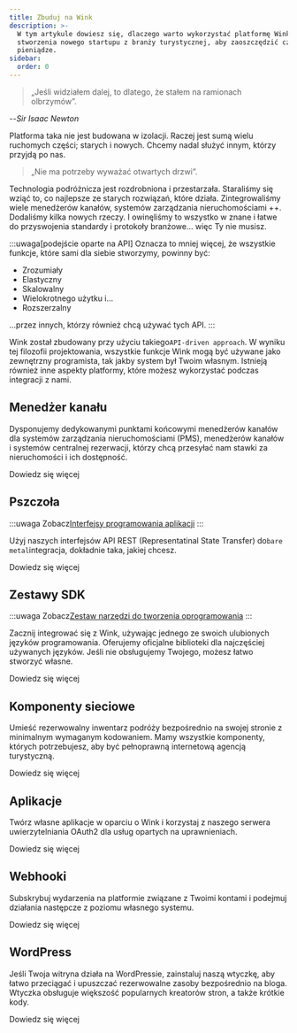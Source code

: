```yaml
---
title: Zbuduj na Wink
description: >-
  W tym artykule dowiesz się, dlaczego warto wykorzystać platformę Wink do
  stworzenia nowego startupu z branży turystycznej, aby zaoszczędzić czas i
  pieniądze.
sidebar:
  order: 0
---
```


> „Jeśli widziałem dalej, to dlatego, że stałem na ramionach olbrzymów”.

\--*Sir Isaac Newton*

Platforma taka nie jest budowana w izolacji. Raczej jest sumą wielu ruchomych części; starych i nowych. Chcemy nadal służyć innym, którzy przyjdą po nas.

> „Nie ma potrzeby wyważać otwartych drzwi”.

Technologia podróżnicza jest rozdrobniona i przestarzała. Staraliśmy się wziąć to, co najlepsze ze starych rozwiązań, które działa. Zintegrowaliśmy wiele menedżerów kanałów, systemów zarządzania nieruchomościami ++. Dodaliśmy kilka nowych rzeczy. I owinęliśmy to wszystko w znane i łatwe do przyswojenia standardy i protokoły branżowe... więc Ty nie musisz.

:::uwaga\[podejście oparte na API]
Oznacza to mniej więcej, że wszystkie funkcje, które sami dla siebie stworzymy, powinny być:

* Zrozumiały
* Elastyczny
* Skalowalny
* Wielokrotnego użytku i...
* Rozszerzalny

...przez innych, którzy również chcą używać tych API.
:::

Wink został zbudowany przy użyciu takiego`API-driven approach`. W wyniku tej filozofii projektowania, wszystkie funkcje Wink mogą być używane jako zewnętrzny programista, tak jakby system był Twoim własnym. Istnieją również inne aspekty platformy, które możesz wykorzystać podczas integracji z nami.

## Menedżer kanału

Dysponujemy dedykowanymi punktami końcowymi menedżerów kanałów dla systemów zarządzania nieruchomościami (PMS), menedżerów kanałów i systemów centralnej rezerwacji, którzy chcą przesyłać nam stawki za nieruchomości i ich dostępność.

<LinkButton href="/developers/apis/#channel-manager-api">
  Dowiedz się więcej
</LinkButton>


## Pszczoła

:::uwaga
Zobacz[Interfejsy programowania aplikacji](https://learning.postman.com/docs/getting-started/introduction/)
:::

Użyj naszych interfejsów API REST (Representatinal State Transfer) do`bare metal`integracja, dokładnie taka, jakiej chcesz.

<LinkButton href="/developers/apis">
  Dowiedz się więcej
</LinkButton>


## Zestawy SDK

:::uwaga
Zobacz[Zestaw narzędzi do tworzenia oprogramowania](https://en.wikipedia.org/wiki/Software_development_kit)
:::

Zacznij integrować się z Wink, używając jednego ze swoich ulubionych języków programowania. Oferujemy oficjalne biblioteki dla najczęściej używanych języków. Jeśli nie obsługujemy Twojego, możesz łatwo stworzyć własne.

<LinkButton href="/developers/sdks">
  Dowiedz się więcej
</LinkButton>


## Komponenty sieciowe

Umieść rezerwowalny inwentarz podróży bezpośrednio na swojej stronie z minimalnym wymaganym kodowaniem. Mamy wszystkie komponenty, których potrzebujesz, aby być pełnoprawną internetową agencją turystyczną.

<LinkButton href="/developers/web-components">
  Dowiedz się więcej
</LinkButton>


## Aplikacje

Twórz własne aplikacje w oparciu o Wink i korzystaj z naszego serwera uwierzytelniania OAuth2 dla usług opartych na uprawnieniach.

<LinkButton href="/developers/applications">
  Dowiedz się więcej
</LinkButton>


## Webhooki

Subskrybuj wydarzenia na platformie związane z Twoimi kontami i podejmuj działania następcze z poziomu własnego systemu.

<LinkButton href="/developers/webhooks">
  Dowiedz się więcej
</LinkButton>


## WordPress

Jeśli Twoja witryna działa na WordPressie, zainstaluj naszą wtyczkę, aby łatwo przeciągać i upuszczać rezerwowalne zasoby bezpośrednio na bloga. Wtyczka obsługuje większość popularnych kreatorów stron, a także krótkie kody.

<LinkButton href="/developers/webhooks">
  Dowiedz się więcej
</LinkButton>

